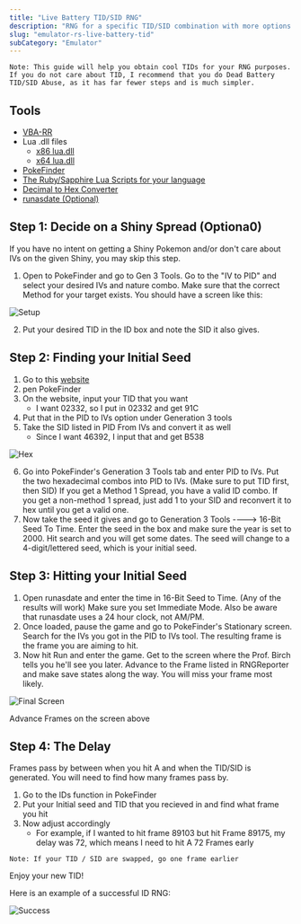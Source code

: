 ```yaml
---
title: "Live Battery TID/SID RNG"
description: "RNG for a specific TID/SID combination with more options than dead battery"
slug: "emulator-rs-live-battery-tid"
subCategory: "Emulator"
---
```


```
Note: This guide will help you obtain cool TIDs for your RNG purposes. If you do not care about TID, I recommend that you do Dead Battery TID/SID Abuse, as it has far fewer steps and is much simpler.
```

## Tools

- [VBA-RR](https://code.google.com/archive/p/vba-rerecording/downloads)
- Lua .dll files
  - [x86 lua.dll](https://www.dropbox.com/s/2o4hdphn7j9z349/lua-dll-x86.zip?dl=0)
  - [x64 lua.dll](https://www.dropbox.com/s/t8yttukleqserzp/lua-dll-x64.rar?dl=0)
- [PokeFinder](https://github.com/Admiral-Fish/PokeFinder/releases)
- [The Ruby/Sapphire Lua Scripts for your language](http://pokerng.forumcommunity.net/?t=56443955)
- [Decimal to Hex Converter](https://www.binaryhexconverter.com/decimal-to-hex-converter)
- [runasdate (Optional)](https://runasdate.en.softonic.com/)

## Step 1: Decide on a Shiny Spread (Optiona0)

If you have no intent on getting a Shiny Pokemon and/or don't care about IVs on the given Shiny, you may skip this step.

1. Open to PokeFinder and go to Gen 3 Tools. Go to the "IV to PID" and select your desired IVs and nature combo. Make sure that the correct Method for your target exists. You should have a screen like this:

![Setup](../../images/Ruby-Sapphire/Live-Battery-TID/Setup.png)

2. Put your desired TID in the ID box and note the SID it also gives.

## Step 2: Finding your Initial Seed

1. Go to this [website](https://www.binaryhexconverter.com/decimal-to-hex-converter)
2. pen PokeFinder
3. On the website, input your TID that you want
   - I want 02332, so I put in 02332 and get 91C
4. Put that in the PID to IVs option under Generation 3 tools
5. Take the SID listed in PID From IVs and convert it as well
   - Since I want 46392, I input that and get B538

![Hex](../../images/Ruby-Sapphire/Live-Battery-TID/Hex.png)

6. Go into PokeFinder's Generation 3 Tools tab and enter PID to IVs. Put the two hexadecimal combos into PID to IVs. (Make sure to put TID first, then SID) If you get a Method 1 Spread, you have a valid ID combo. If you get a non-method 1 spread, just add 1 to your SID and reconvert it to hex until you get a valid one.
7. Now take the seed it gives and go to Generation 3 Tools ----> 16-Bit Seed To Time. Enter the seed in the box and make sure the year is set to 2000. Hit search and you will get some dates. The seed will change to a 4-digit/lettered seed, which is your initial seed.

## Step 3: Hitting your Initial Seed

1. Open runasdate and enter the time in 16-Bit Seed to Time. (Any of the results will work) Make sure you set Immediate Mode. Also be aware that runasdate uses a 24 hour clock, not AM/PM.
2. Once loaded, pause the game and go to PokeFinder's Stationary screen. Search for the IVs you got in the PID to IVs tool. The resulting frame is the frame you are aiming to hit.
3. Now hit Run and enter the game. Get to the screen where the Prof. Birch tells you he'll see you later. Advance to the Frame listed in RNGReporter and make save states along the way. You will miss your frame most likely.

![Final Screen](../../images/Ruby-Sapphire/Live-Battery-TID/Final-Screen.png)

Advance Frames on the screen above

## Step 4: The Delay

Frames pass by between when you hit A and when the TID/SID is generated. You will need to find how many frames pass by.

1. Go to the IDs function in PokeFinder
2. Put your Initial seed and TID that you recieved in and find what frame you hit
3. Now adjust accordingly
   - For example, if I wanted to hit frame 89103 but hit Frame 89175, my delay was 72, which means I need to hit A 72 Frames early

```
Note: If your TID / SID are swapped, go one frame earlier
```

Enjoy your new TID!

Here is an example of a successful ID RNG:

![Success](../../images/Ruby-Sapphire/Live-Battery-TID/Success.png)
